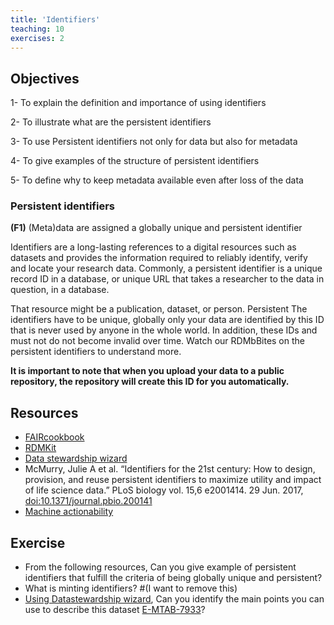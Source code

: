 ```yaml
---
title: 'Identifiers'
teaching: 10
exercises: 2
---
```


::: callout
## Objectives
1- To explain the definition and importance of using identifiers

2- To illustrate what are the persistent identifiers

3- To use Persistent identifiers not only for data but also for metadata

4- To give examples of the structure of persistent identifiers

5- To define why to keep metadata available even after loss of the data

:::


### Persistent identifiers

**(F1)** (Meta)data are assigned a globally unique and persistent identifier

Identifiers are a long-lasting references to a digital resources such as datasets and provides the information required to reliably identify, verify and locate your research data. Commonly, a persistent identifier is a unique record ID in a database, or unique URL that takes a researcher to the data in question, in a database.
 
That resource might be a publication, dataset, or person.   Persistent The identifiers have to be unique, globally only your data are identified by this ID that is never used by anyone in the whole world. In addition, these IDs and must not do not become invalid over time.
Watch our RDMbBites on the persistent identifiers to understand more.   

**It is important to note that when you upload your data to a public repository, the repository will create this ID for you automatically.**


::: callout
## Resources

- [FAIRcookbook](https://faircookbook.elixir-europe.org/content/recipes/findability/identifiers.html)
- [RDMKit](https://rdmkit.elixir-europe.org/identifiers.html)
- [Data stewardship wizard](https://researchers.ds-wizard.org/knowledge-models/dsw:root:latest/preview?questionUuid=d21fdb06-22bf-418e-aa40-dc5ef1485f56)
- McMurry, Julie A et al. “Identifiers for the 21st century: How to design, provision, and reuse persistent identifiers to maximize utility and impact of life science data.” PLoS biology vol. 15,6 e2001414. 29 Jun. 2017, [doi:10.1371/journal.pbio.200141](https://www.ncbi.nlm.nih.gov/pmc/articles/PMC5490878/)
- [Machine actionability](https://rdmkit.elixir-europe.org/machine_actionability)

:::

::: challenge
## Exercise
- From the following resources, Can you give example of persistent identifiers that fulfill the criteria of being globally unique and persistent?
- What is minting identifiers? #(I want to remove this)
- [Using Datastewardship wizard](https://researchers.ds-wizard.org/knowledge-models/dsw:root:latest/preview?questionUuid=d21fdb06-22bf-418e-aa40-dc5ef1485f56), Can you identify the main points you can use to describe this dataset [E-MTAB-7933](https://www.ebi.ac.uk/biostudies/arrayexpress/studies/E-MTAB-7933)?
:::

